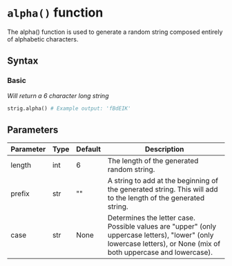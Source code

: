 # `alpha()` function

The alpha() function is used to generate a random string composed entirely of alphabetic characters.

## Syntax
### Basic 
*Will return a 6 character long string*
``` python copy
strig.alpha() # Example output: 'fBdEIK'
```

## Parameters
| Parameter | Type  | Default | Description |
|-----------|-------|---------|-------------|
| length    | int   | 6       | The length of the generated random string. |
| prefix    | str   | ""      | A string to add at the beginning of the generated string. This will add to the length of the generated string. |
| case      | str   | None    | Determines the letter case. Possible values are "upper" (only uppercase letters), "lower" (only lowercase letters), or None (mix of both uppercase and lowercase). |
